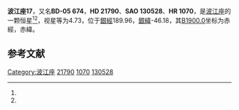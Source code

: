 {{Starbox begin
| name = 波江座17
}}
{{Starbox observe
| epoch = [[J2000.0|J2000.0]]
| constell = [[波江座|波江座]]<ref name=SIMBAD>{{cite web
 | url=http://simbad.u-strasbg.fr/simbad/sim-id?Ident=HR+1070
 | title =Pulsating variable Star
 | publisher=Centre de Données astronomiques de Strasbourg
 | work=SIMBAD
 | accessdate=2012-07-13}}</ref><ref name=DATA>{{cite web
 | url=http://vizier.u-strasbg.fr/viz-bin/VizieR-5?-out.add=.&-source=5050&-corr=PK=HR&-out.max=9999&HR=1070
 | title=VizieR Detailed Page
 | accessdate=2012-07-13
 | archive-date=2016-03-05
 | archive-url=https://web.archive.org/web/20160305062451/http://vizier.u-strasbg.fr/viz-bin/VizieR-5?-out.add=.&-source=5050&-corr=PK=HR&-out.max=9999&HR=1070
 | dead-url=no
 }}</ref>
| 星官 = 
| ra = {{RA|3|30|37.1}}<ref name=SIMBAD /><ref name=DATA />
| dec = {{DEC|-5|4|31}}<ref name=SIMBAD /><ref name=DATA />
| appmag_v = 4.73<ref name=SIMBAD /><ref name=DATA />
}}
{{Starbox character
| class = B9V s<ref name=SIMBAD /><ref name=DATA />
| b-v = -0.09<ref name=SIMBAD /><ref name=DATA />
| u-b = -0.27<ref name=SIMBAD /><ref name=DATA />
| r-i = -0.08<ref name=SIMBAD /><ref name=DATA />
| variable = 
}}
{{Starbox astrometry
| radial_v = -0.27
| prop_mo_ra = 15
| parallax = 
| p_error = 
}}
{{Starbox catalog
| names =BD-05 674，[[SAO星表|SAO]] 130528，[[HD星表|HD]] 21790，[[HR星表|HR]] 1070}}
{{Starbox reference |Simbad=HR+1070}}
{{Starbox end}}

'''波江座17'''，又名'''BD-05 674'''，'''HD 21790'''、'''SAO 130528'''、'''HR 1070'''，是[[波江座|波江座]]的一颗恒星<ref name=SIMBAD /><ref name=DATA />，视星等为4.73，位于[[銀道座標系|銀經]]189.96，[[銀道座標系|銀緯]]-46.18，其[[B1900.0|B1900.0]]坐标为赤經{{RA|3|25|39.3}}，赤緯{{DEC|-5|-46.18|5}}。

== 参考文献 ==
{{reflist}}

{{star-stub}}

{{波江座恒星}}
{{星官|天苑|16|18}}
[[Category:波江座|Category:波江座]]
[[Category:HD和HDE天體|21790]]
[[Category:HR天體|1070]]
[[Category:SAO天體|130528]]